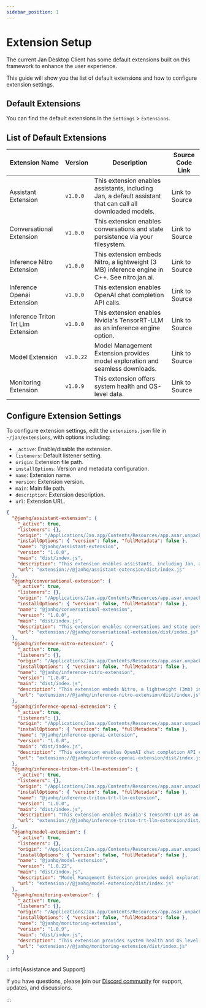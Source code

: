 ```yaml
---
sidebar_position: 1
---
```


# Extension Setup

The current Jan Desktop Client has some default extensions built on this framework to enhance the user experience. 

This guide will show you the list of default extensions and how to configure extension settings.

## Default Extensions

You can find the default extensions in the `Settings` > `Extensions`.

## List of Default Extensions

| Extension Name | Version | Description | Source Code Link |
| -------------- | ------- | ----------- | ---------------- |
| Assistant Extension | `v1.0.0` | This extension enables assistants, including Jan, a default assistant that can call all downloaded models. | Link to Source |
| Conversational Extension | `v1.0.0` | This extension enables conversations and state persistence via your filesystem. | Link to Source |
| Inference Nitro Extension | `v1.0.0` | This extension embeds Nitro, a lightweight (3 MB) inference engine in C++. See nitro.jan.ai. | Link to Source |
| Inference Openai Extension | `v1.0.0` | This extension enables OpenAI chat completion API calls. | Link to Source |
| Inference Triton Trt Llm Extension | `v1.0.0` | This extension enables Nvidia's TensorRT-LLM as an inference engine option. | Link to Source |
| Model Extension | `v1.0.22` | Model Management Extension provides model exploration and seamless downloads. | Link to Source |
| Monitoring Extension | `v1.0.9` | This extension offers system health and OS-level data. | Link to Source |

## Configure Extension Settings
To configure extension settings, edit the `extensions.json` file in `~/jan/extensions`, with options including:

 - `_active`: Enable/disable the extension.
 - `listeners`: Default listener setting.
 - `origin`: Extension file path.
 - `installOptions`: Version and metadata configuration.
 - `name`: Extension name.
 - `version`: Extension version.
 - `main`: Main file path.
 - `description`: Extension description.
 - `url`: Extension URL.

```json title="~/jan/extensions/extensions.json"
{
  "@janhq/assistant-extension": {
    "_active": true,
    "listeners": {},
    "origin": "/Applications/Jan.app/Contents/Resources/app.asar.unpacked/pre-install/janhq-assistant-extension-1.0.0.tgz",
    "installOptions": { "version": false, "fullMetadata": false },
    "name": "@janhq/assistant-extension",
    "version": "1.0.0",
    "main": "dist/index.js",
    "description": "This extension enables assistants, including Jan, a default assistant that can call all downloaded models",
    "url": "extension://@janhq/assistant-extension/dist/index.js"
  },
  "@janhq/conversational-extension": {
    "_active": true,
    "listeners": {},
    "origin": "/Applications/Jan.app/Contents/Resources/app.asar.unpacked/pre-install/janhq-conversational-extension-1.0.0.tgz",
    "installOptions": { "version": false, "fullMetadata": false },
    "name": "@janhq/conversational-extension",
    "version": "1.0.0",
    "main": "dist/index.js",
    "description": "This extension enables conversations and state persistence via your filesystem",
    "url": "extension://@janhq/conversational-extension/dist/index.js"
  },
  "@janhq/inference-nitro-extension": {
    "_active": true,
    "listeners": {},
    "origin": "/Applications/Jan.app/Contents/Resources/app.asar.unpacked/pre-install/janhq-inference-nitro-extension-1.0.0.tgz",
    "installOptions": { "version": false, "fullMetadata": false },
    "name": "@janhq/inference-nitro-extension",
    "version": "1.0.0",
    "main": "dist/index.js",
    "description": "This extension embeds Nitro, a lightweight (3mb) inference engine written in C++. See nitro.jan.ai",
    "url": "extension://@janhq/inference-nitro-extension/dist/index.js"
  },
  "@janhq/inference-openai-extension": {
    "_active": true,
    "listeners": {},
    "origin": "/Applications/Jan.app/Contents/Resources/app.asar.unpacked/pre-install/janhq-inference-openai-extension-1.0.0.tgz",
    "installOptions": { "version": false, "fullMetadata": false },
    "name": "@janhq/inference-openai-extension",
    "version": "1.0.0",
    "main": "dist/index.js",
    "description": "This extension enables OpenAI chat completion API calls",
    "url": "extension://@janhq/inference-openai-extension/dist/index.js"
  },
  "@janhq/inference-triton-trt-llm-extension": {
    "_active": true,
    "listeners": {},
    "origin": "/Applications/Jan.app/Contents/Resources/app.asar.unpacked/pre-install/janhq-inference-triton-trt-llm-extension-1.0.0.tgz",
    "installOptions": { "version": false, "fullMetadata": false },
    "name": "@janhq/inference-triton-trt-llm-extension",
    "version": "1.0.0",
    "main": "dist/index.js",
    "description": "This extension enables Nvidia's TensorRT-LLM as an inference engine option",
    "url": "extension://@janhq/inference-triton-trt-llm-extension/dist/index.js"
  },
  "@janhq/model-extension": {
    "_active": true,
    "listeners": {},
    "origin": "/Applications/Jan.app/Contents/Resources/app.asar.unpacked/pre-install/janhq-model-extension-1.0.22.tgz",
    "installOptions": { "version": false, "fullMetadata": false },
    "name": "@janhq/model-extension",
    "version": "1.0.22",
    "main": "dist/index.js",
    "description": "Model Management Extension provides model exploration and seamless downloads",
    "url": "extension://@janhq/model-extension/dist/index.js"
  },
  "@janhq/monitoring-extension": {
    "_active": true,
    "listeners": {},
    "origin": "/Applications/Jan.app/Contents/Resources/app.asar.unpacked/pre-install/janhq-monitoring-extension-1.0.9.tgz",
    "installOptions": { "version": false, "fullMetadata": false },
    "name": "@janhq/monitoring-extension",
    "version": "1.0.9",
    "main": "dist/index.js",
    "description": "This extension provides system health and OS level data",
    "url": "extension://@janhq/monitoring-extension/dist/index.js"
  }
}
```

:::info[Assistance and Support]

If you have questions, please join our [Discord community](https://discord.gg/Dt7MxDyNNZ) for support, updates, and discussions.

:::